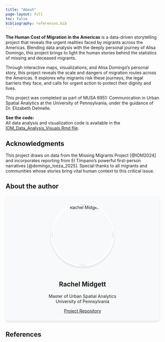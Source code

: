 ```yaml
---
title: "About"
page-layout: full
toc: false
bibliography: references.bib
---
```


<style>
.profile-container {
  text-align: center;
  padding: 1.5rem;
  background-color: #f8f9fa;
  border-radius: 10px;
  box-shadow: 0 4px 6px rgba(0,0,0,0.1);
  margin-bottom: 2rem;
}

.profile-image {
  width: 200px;
  height: 200px;
  object-fit: cover;
  border-radius: 50%;
  margin-bottom: 1rem;
  border: 4px solid white;
  box-shadow: 0 4px 6px rgba(0,0,0,0.1);
}

.nav-footer {
  display: flex;
  justify-content: center;
  gap: 1.5rem;
  margin-top: 2rem;
  padding: 1rem;
  background-color: #f8f9fa;
  border-radius: 8px;
  flex-wrap: wrap;
}

.nav-footer a {
  padding: 0.5rem 1rem;
  background-color: #e9ecef;
  border-radius: 4px;
  text-decoration: none;
  color: #2c3e50;
}

.nav-footer a:hover {
  background-color: #dee2e6;
}
</style>

**The Human Cost of Migration in the Americas** is a data-driven storytelling project that reveals the urgent realities faced by migrants across the Americas. Blending data analysis with the deeply personal journey of Alisa Domingo, this project brings to light the human stories behind the statistics of missing and deceased migrants.

Through interactive maps, visualizations, and Alisa Domingo's personal story, this project reveals the scale and dangers of migration routes across the Americas. It explores why migrants risk these journeys, the legal barriers they face, and calls for urgent action to protect their dignity and lives.

This project was completed as part of MUSA 6951: Communication in Urban Spatial Analytics at the University of Pennsylvania, under the guidance of Dr. Elizabeth Delmelle.

::: {.callout-note}
**See the code:**  
All data analysis and visualization code is available in the [IOM_Data_Analysis_Visuals.Rmd file](https://github.com/rmidge/The-Human-Cost-of-Migration-in-the-Americas/blob/main/IOM_Data_Analysis_Visuals.Rmd).
:::

## Acknowledgments
This project draws on data from the Missing Migrants Project [@IOM2024] and incorporates reporting from El Tímpano's powerful first-person narratives [@domingo_loeza_2025]. Special thanks to all migrants and communities whose stories bring vital human context to this critical issue.

## About the author
<div class="profile-container"> <img src="images/rachel.JPEG" alt="Rachel Midgett" class="profile-image"> <h2>Rachel Midgett</h2> <p>Master of Urban Spatial Analytics<br>University of Pennsylvania</p> <a href="https://github.com/rmidge/The-Human-Cost-of-Migration-in-the-Americas" class="btn-link">Project Repository</a> </div>

## References